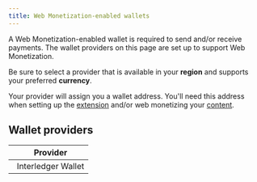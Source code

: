 ```yaml
---
title: Web Monetization-enabled wallets
---
```



A Web Monetization-enabled wallet is required to send and/or receive payments. The wallet providers on this page are set up to support Web Monetization.

Be sure to select a provider that is available in your **region** and supports your preferred **currency**.

Your provider will assign you a wallet address. You'll need this address when setting up the [extension](/docs/intro/web-monetization-extension) and/or web monetizing your [content](/docs/guides/monetize-page).

## Wallet providers

| &nbsp; Provider |
| - |
| &nbsp; <LinkOut href="https://interledger.app">Interledger Wallet</LinkOut> |

